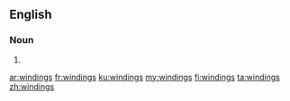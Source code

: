 ==English==

===Noun===
{{head|en|noun plural form}}

# {{plural of|winding|lang=en}}

[[ar:windings]]
[[fr:windings]]
[[ku:windings]]
[[my:windings]]
[[fi:windings]]
[[ta:windings]]
[[zh:windings]]